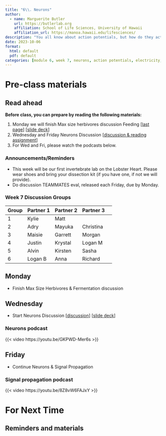 ```yaml
---
title: "6\\. Neurons"
author:
  - name: Marguerite Butler  
    url: https://butlerlab.org
    affiliation: School of Life Sciences, University of Hawaii
    affiliation_url: https://manoa.hawaii.edu/lifesciences/
description: "You all know about action potentials, but how do they actually work? The details, and how they scale up in the biological heirarchy are so much more interesting."
date: 2023-10-06
format: 
  html: default 
  pdf: default
categories: [module 6, week 7, neurons, action potentials, electricity, signals ]
---
```


# Pre-class materials 

::: callout-note
## Read ahead

**Before class, you can prepare by reading the following materials:**

1. Monday we will finish Max size herbivores discussion Feeding \[[last page](../../discussions/Discussion-Week5-feeding&digestion.pdf)\] \[[slide deck](../../powerpoints/5b.DigestiveSystems.pdf)\]
2. Wednesday and Friday Neurons Discussion \[[discussion & reading assignment](../../discussions/Discussion-Week7-neurons-signal-propagation.pdf)\]
3. For Wed and Fri, please watch the podcasts below. 
:::

### Announcements/Reminders

-  This week will be our first invertebrate lab on the Lobster Heart. Please wear shoes and bring your dissection kit (if you have one, if not we will provide).
-  Do discussion TEAMMATES eval, released each Friday, due by Monday.

### Week 7 Discussion Groups

| Group | Partner 1 | Partner 2 | Partner 3 |
|----|----|----|----|----|
| 1 |  Kylie  |  Matt |  |
| 2 |Adry| Mayuka  | Christina |
| 3 | Maisie | Garrett  | Morgan |
| 4 |  Justin |  Krystal | Logan M |
| 5 |  Alvin |  Kirsten | Sasha |
| 6 |   Logan B |  Anna | Richard |

## Monday
 
- Finish Max Size Herbivores & Fermentation discussion

## Wednesday


- Start Neurons Discussion \[[discussion](../../discussions/Discussion-Week7-neurons-signal-propagation.pdf)\] \[[slide deck](../../powerpoints/6a.NeuronsRecording.pdf)\]

### Neurons podcast

{{< video https://youtu.be/GKPWD-Mer6s >}}


## Friday 

- Continue Neurons & Signal Propagation

### Signal propagation podcast 

{{< video https://youtu.be/8Z8vW6FAJxY >}}



# For Next Time



::: callout-note
## Reminders and materials

:::


